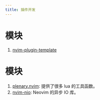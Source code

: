 ```yaml
---
title: 插件开发
---
```


# 模块

1. [nvim-plugin-template](https://github.com/nvimdev/nvim-plugin-template)

# 模块

1. [plenary.nvim](https://github.com/nvim-lua/plenary.nvim): 提供了很多 lua 的工具函数。
2. [nvim-nio](https://github.com/nvim-neotest/nvim-nio): Neovim 的异步 IO 库。
